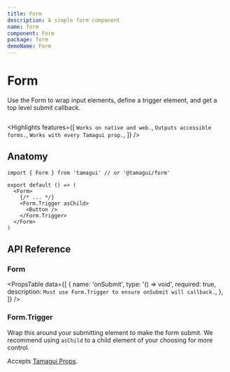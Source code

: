 ```yaml
---
title: Form
description: A simple form component
name: form
component: Form
package: form
demoName: Form
---
```


# Form

<Description>
  Use the Form to wrap input elements, define a trigger element, and get a top level
  submit callback.
</Description>

<HeroContainer>
  <FormsDemo />
</HeroContainer>

```tsx hero template=Forms

```

<Highlights
  features={[
    `Works on native and web.`,
    `Outputs accessible forms.`,
    `Works with every Tamagui prop.`,
  ]}
/>

## Anatomy

```tsx
import { Form } from 'tamagui' // or '@tamagui/form'

export default () => (
  <Form>
    {/* ... */}
    <Form.Trigger asChild>
      <Button />
    </Form.Trigger>
  </Form>
)
```

## API Reference

### Form

<PropsTable
  data={[
    {
      name: 'onSubmit',
      type: '() => void',
      required: true,
      description: `Must use Form.Trigger to ensure onSubmit will callback.`,
    },
  ]}
/>

### Form.Trigger

Wrap this around your submitting element to make the form submit. We recommend using `asChild` to a child element of your choosing for more control.

Accepts [Tamagui Props](/docs/intro/props).

